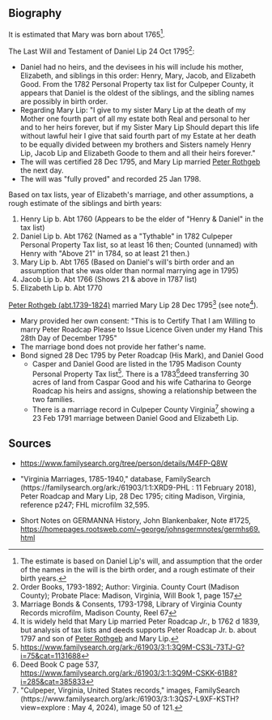 == Biography ==

It is estimated that Mary was born about 1765<ref>The estimate is based on Daniel Lip's will, and assumption that the order of the names in the will is the birth order, and a rough estimate of their birth years.</ref>.

The Last Will and Testament of Daniel Lip 24 Oct 1795<ref>Order Books, 1793-1892; Author: Virginia. County Court (Madison County); Probate Place: Madison, Virginia, Will Book 1, page 157</ref>:
* Daniel had no heirs, and the devisees in his will include his mother, Elizabeth, and siblings in this order:  Henry, Mary, Jacob, and Elizabeth Good.  From the 1782 Personal Property tax list for Culpeper County, it appears that Daniel is the oldest of the siblings, and the sibling names are possibly in birth order.
* Regarding Mary Lip:  "I give to my sister Mary Lip at the death of my Mother one fourth part of all my estate both Real and personal to her and to her heirs forever, but if my Sister Mary Lip Should depart this life without lawful heir I give that said fourth part of my Estate at her death to be equally divided between my brothers and Sisters namely Henry Lip, Jacob Lip and Elizabeth Goode to them and all their heirs forever."
* The will was certified 28 Dec 1795, and Mary Lip married [[Rothgeb-117.wikitext|Peter Rothgeb]] the next day.
* The will was "fully proved" and recorded 25 Jan 1798.

Based on tax lists, year of Elizabeth's marriage, and other assumptions, a rough estimate of the siblings and birth years:
# Henry Lip b. Abt 1760 (Appears to be the elder of "Henry & Daniel" in the tax list)
# Daniel Lip b. Abt 1762 (Named as a "Tythable" in 1782 Culpeper Personal Property Tax list, so at least 16 then; Counted (unnamed) with Henry with "Above 21" in 1784, so at least 21 then.)
# Mary Lip b. Abt 1765 (Based on Daniel's will's birth order and an assumption that she was older than normal marrying age in 1795)
# Jacob Lip b. Abt 1766 (Shows 21 & above in 1787 list)
# Elizabeth Lip b. Abt 1770

[[Rothgeb-117.wikitext|Peter Rothgeb (abt.1739-1824)]] married Mary Lip 28 Dec 1795<ref>Marriage Bonds & Consents, 1793-1798, Library of Virginia County Records microfilm, Madison County, Reel 67</ref> (see note<ref>It is widely held that Mary Lip married Peter Roadcap ''Jr.'', b 1762 d 1839, but analysis of tax lists and deeds supports Peter Roadcap Jr. b. about 1797 and son of [[Rothgeb-117.wikitext|Peter Rothgeb]] and Mary Lip.</ref>).
* Mary provided her own consent:  "This is to Certify That I am Willing to marry Peter Roadcap  Please to Issue Licence  Given under my Hand This 28th Day of December 1795"
* The marriage bond does not provide her father's name.
* Bond signed 28 Dec 1795 by Peter Roadcap (His Mark), and Daniel Good
** Casper and Daniel Good are listed in the 1795 Madison County Personal Property Tax list<ref>https://www.familysearch.org/ark:/61903/3:1:3Q9M-CS3L-73TJ-G?i=75&cat=1131688</ref>.  There is a 1783<ref>Deed Book C page 537, https://www.familysearch.org/ark:/61903/3:1:3Q9M-CSKK-61B8?i=285&cat=385833</ref>deed transferring 30 acres of land from Caspar Good and his wife Catharina to George Roadcap his heirs and assigns, showing a relationship between the two families.
** There is a marriage record in Culpeper County Virginia<ref>"Culpeper, Virginia, United States records," images, FamilySearch (https://www.familysearch.org/ark:/61903/3:1:3QS7-L9XF-KSTH?view=explore : May 4, 2024), image 50 of 121.</ref> showing a 23 Feb 1791 marriage between Daniel Good and Elizabeth Lip.  

== Sources ==
* https://www.familysearch.org/tree/person/details/M4FP-Q8W

* "Virginia Marriages, 1785-1940," database, FamilySearch (https://familysearch.org/ark:/61903/1:1:XRD9-PHL : 11 February 2018), Peter Roadcap and Mary Lip, 28 Dec 1795; citing Madison, Virginia, reference p247; FHL microfilm 32,595.

* Short Notes on GERMANNA History, John Blankenbaker, Note #1725, https://homepages.rootsweb.com/~george/johnsgermnotes/germhs69.html

<references />